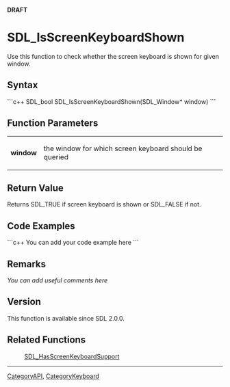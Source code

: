 <!-- pragma section-numbers off -->
<!-- pragma camelcase off -->
'''DRAFT'''


<!-- #*^*^*^*^*See http://wiki.libsdl.org/moin.cgi/SGFunctions for details on editing this page*^*^*^*^* -->


= SDL_IsScreenKeyboardShown =
Use this function to check whether the screen keyboard is shown for given window.




== Syntax ==
```c++
SDL_bool SDL_IsScreenKeyboardShown(SDL_Window* window)
```


== Function Parameters ==
{|
|'''window'''
|the window for which screen keyboard should be queried
|}


== Return Value ==
Returns SDL_TRUE if screen keyboard is shown or SDL_FALSE if not.


== Code Examples ==
```c++
You can add your code example here
```

<!-- #Leave this section as-is unless you have a code example to put in.  In that case, replace You can add your code example here with your code example following the Style Guide instructions.  Leave the rest of the markup alone and delete this comment. -->


== Remarks ==
''You can add useful comments here''

<!-- #Leave this section as-is unless you have a remark to put in.  In that case, replace ''You can add useful comments here'' with your remark(s) following the Style Guide instructions.  Leave the rest of the markup alone and delete this comment. -->

== Version ==
This function is available since SDL 2.0.0.

== Related Functions ==
:[[SDL_HasScreenKeyboardSupport]]

----
[[CategoryAPI]], [[CategoryKeyboard]]
<!-- #See the Style Guide for instructions on editing the footer. -->
